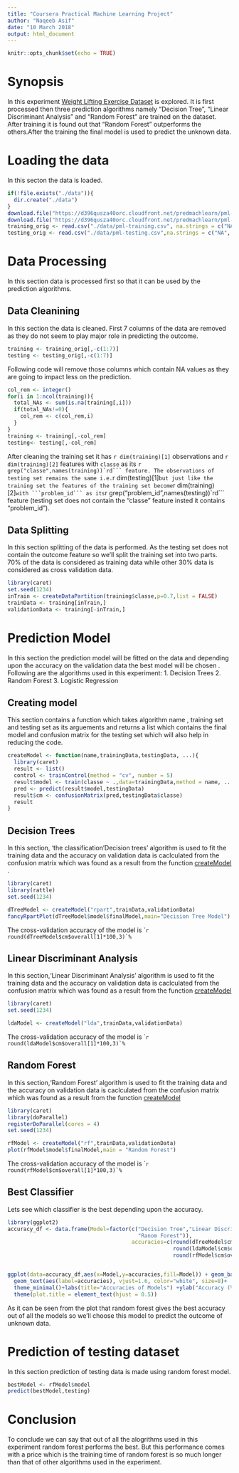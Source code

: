 ```yaml
---
title: "Coursera Practical Machine Learning Project"
author: "Naqeeb Asif"
date: "10 March 2018"
output: html_document
---
```


```r
knitr::opts_chunk$set(echo = TRUE)
```

# Synopsis
In this experiment [Weight Lifting Exercise Dataset](http://web.archive.org/web/20161224072740/http:/groupware.les.inf.puc-rio.br/har)
is explored. It is first processed then three prediction algorithms namely "Decision Tree",
"Linear Discriminant Analysis" and "Random Forest" are trained on the dataset.
After training it is found out that "Random Forest" outperforms the others.After 
the training the final model is used to predict the unknown data.

# Loading the data
In this secton the data is loaded.

```r
if(!file.exists("./data")){
  dir.create("./data")
}
download.file("https://d396qusza40orc.cloudfront.net/predmachlearn/pml-training.csv",destfile = "./data/pml-training.csv")
download.file("https://d396qusza40orc.cloudfront.net/predmachlearn/pml-testing.csv",destfile = "./data/pml-testing.csv")
training_orig <- read.csv("./data/pml-training.csv", na.strings = c("NA", ""))
testing_orig <- read.csv("./data/pml-testing.csv",na.strings = c("NA", ""))
```

# Data Processing
In this section data is processed first so that it can be used by the prediction
algorithms.

## Data Cleanining
In this section the data is cleaned. First 7 columns of the data are removed as
they do not seem to play major role in predicting the outcome.

```r
training <- training_orig[,-c(1:7)]
testing <- testing_orig[,-c(1:7)]

```


Following code will remove those columns which contain NA values as they are
going to impact less on the prediction.

```r
col_rem <- integer()
for(i in 1:ncol(training)){
  total_NAs <- sum(is.na(training[,i]))
  if(total_NAs!=0){
    col_rem <- c(col_rem,i)
  }
}
training <- training[,-col_rem]
testing<- testing[,-col_rem]
```

After cleaning the training set it has ````r dim(training)[1]```` observations
and ````r dim(training)[2]```` features with ```classe``` as its ````r grep("classe",names(training))`rd```
feature. The observations of testing set remains the same i.e. ````r dim(testing)[1]````
but just like the training set the features of the training set become ````r dim(training)[2]````
with ```problem_id``` as its ````r grep("problem_id",names(testing))`rd``` feature 
(testing set does not contain the "classe" feature insted it contains "problem_id").


## Data Splitting
In this section splitting of the data is performed. As the testing set does not 
contain the outcome feature so we'll split the training set into two parts. 70% of 
the data is considered as training data while other 30% data is considered as 
cross validation data.

```r
library(caret)
set.seed(1234)
inTrain <- createDataPartition(training$classe,p=0.7,list = FALSE)
trainData <- training[inTrain,]
validationData <- training[-inTrain,]
```

# Prediction Model
In this section the prediction model will be fitted on the data and depending upon 
the accuracy on the validation data the best model will be chosen . Following are 
the algorithms used in this experiment:
1. Decision Trees
2. Random Forest
3. Logistic Regression

## Creating model {#createModel}
This section contains a function which takes algorithm name , training set and 
testing set as its arguements and returns a list which contains the final model and 
confusion matrix for the testing set which will also help in reducing the code.

```r
createModel <- function(name,trainingData,testingData, ...){
  library(caret)
  result <- list()
  control <- trainControl(method = "cv", number = 5)
  result$model <- train(classe ~ .,data=trainingData,method = name, ...)
  pred <- predict(result$model,testingData)
  result$cm <- confusionMatrix(pred,testingData$classe)
  result
}

```

## Decision Trees
In this section, 'the classification'Decision trees' algorithm is used to fit the training data and the
accuracy on validation data is caclculated from the confusion matrix which was 
found as a result from the function [createModel](#createModel) .

```r
library(caret)
library(rattle)
set.seed(1234)

dTreeModel <- createModel("rpart",trainData,validationData)
fancyRpartPlot(dTreeModel$model$finalModel,main="Decision Tree Model")

```

The cross-validation accuracy of the model is ````r round(dTreeModel$cm$overall[1]*100,3)`%```

## Linear Discriminant Analysis
In this section,'Linear Discriminant Analysis' algorithm is used to fit the training data and the
accuracy on validation data is caclculated from the confusion matrix which was 
found as a result from the function [createModel](#createModel)

```r
library(caret)
set.seed(1234)

ldaModel <- createModel("lda",trainData,validationData)
```
The cross-validation accuracy of the model is ````r round(ldaModel$cm$overall[1]*100,3)`%```

## Random Forest 
In this section,'Random Forest' algorithm is used to fit the training data and the
accuracy on validation data is caclculated from the confusion matrix which was 
found as a result from the function [createModel](#createModel)

```r
library(caret)
library(doParallel)
registerDoParallel(cores = 4)
set.seed(1234)

rfModel <- createModel("rf",trainData,validationData)
plot(rfModel$model$finalModel,main = "Random Forest")
```
  
The cross-validation accuracy of the model is ````r round(rfModel$cm$overall[1]*100,3)`%```

## Best Classifier
Lets see which classifier is the best depending upon the accuracy.

```r
library(ggplot2)
accuracy_df <- data.frame(Model=factor(c("Decision Tree","Linear Discriminant Analysis",
                                         "Ranom Forest")),
                                       accuracies=c(round(dTreeModel$cm$overall[1]*100,2),
                                                    round(ldaModel$cm$overall[1]*100,2),
                                                    round(rfModel$cm$overall[1]*100,2)))


ggplot(data=accuracy_df,aes(x=Model,y=accuracies,fill=Model)) + geom_bar(stat = "identity")+
  geom_text(aes(label=accuracies), vjust=1.6, color="white", size=8)+
  theme_minimal()+labs(title="Accuracies of Models") +ylab("Accuracy (%)")+
  theme(plot.title = element_text(hjust = 0.5))

```

As it can be seen from the plot that random forest gives the best accuracy out of
all the models so we'll choose this model to predict the outcome of unknown data.

# Prediction of testing dataset

In this section prediction of testing data is made using random forest model.

```r
bestModel <- rfModel$model
predict(bestModel,testing)
```

# Conclusion
To conclude we can say that out of all the alogrithms used in this experiment 
random forest performs the best. But this performance comes with a price which 
is the training time of random forest is so much longer than that of other 
algorithms used in the experiment.
